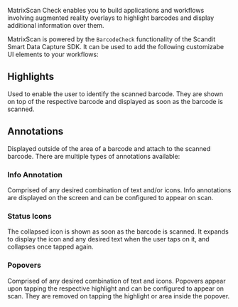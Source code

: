 MatrixScan Check enables you to build applications and workflows involving augmented reality overlays to highlight barcodes and display additional information over them.

<ReactPlayer playing controls width='800' url="/img/batch-scanning/MatrixScanCheck.mp4" />

MatrixScan is powered by the `BarcodeCheck` functionality of the Scandit Smart Data Capture SDK. It can be used to add the following customizabe UI elements to your workflows:

## Highlights

Used to enable the user to identify the scanned barcode. They are shown on top of the respective barcode and displayed as soon as the barcode is scanned.

<ReactPlayer playing controls width='800' url="/img/matrixscan-check/highlights.mp4" />

## Annotations

Displayed outside of the area of a barcode and attach to the scanned barcode. There are multiple types of annotations available:

### Info Annotation

Comprised of any desired combination of text and/or icons. Info annotations are displayed on the screen and can be configured to appear on scan.

<ReactPlayer playing controls width='800' url="/img/matrixscan-check/annotations.mp4" />

### Status Icons

The collapsed icon is shown as soon as the barcode is scanned. It expands to display the icon and any desired text when the user taps on it, and collapses once tapped again.

<ReactPlayer playing controls width='800' url="/img/matrixscan-check/status_icons.mp4" />

### Popovers

Comprised of any desired combination of text and icons. Popovers appear upon tapping the respective highlight and can be configured to appear on scan. They are removed on tapping the highlight or area inside the popover.

<ReactPlayer playing controls width='800' url="/img/matrixscan-check/popovers.mp4" />

